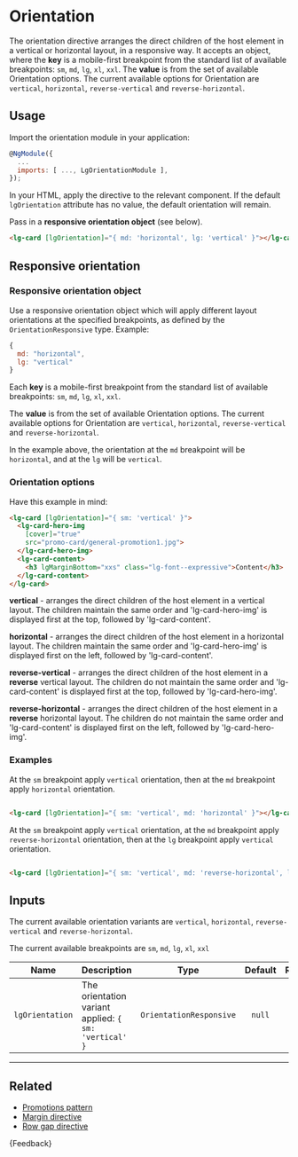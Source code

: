 
<Meta title="Helpers/Directives/Orientation/Guide" />

# Orientation

The orientation directive arranges the direct children of the host element in a vertical or horizontal layout, in a responsive way.
It accepts an object, where the **key** is a mobile-first breakpoint from the standard list of available breakpoints: `sm`, `md`, `lg`, `xl`, `xxl`.
The **value** is from the set of available Orientation options.
The current available options for Orientation are `vertical`, `horizontal`, `reverse-vertical` and `reverse-horizontal`.

## Usage

Import the orientation module in your application:

```js
@NgModule({
  ...
  imports: [ ..., LgOrientationModule ],
});
```

In your HTML, apply the directive to the relevant component. If the default `lgOrientation` attribute has no value, the default orientation will remain.

Pass in a **responsive orientation object** (see below).

```html
<lg-card [lgOrientation]="{ md: 'horizontal', lg: 'vertical' }"></lg-card>
```

## Responsive orientation

### Responsive orientation object

Use a responsive orientation object which will apply different layout orientations at the specified breakpoints, as defined by the `OrientationResponsive` type. Example:

```js
{
  md: "horizontal",
  lg: "vertical"
}
```

Each **key** is a mobile-first breakpoint from the standard list of available breakpoints: `sm`, `md`, `lg`, `xl`, `xxl`.

The **value** is from the set of available Orientation options.
The current available options for Orientation are `vertical`, `horizontal`, `reverse-vertical` and `reverse-horizontal`.

In the example above, the orientation at the `md` breakpoint will be `horizontal`, and at the `lg` will be `vertical`.

### Orientation options

Have this example in mind:
```html
<lg-card [lgOrientation]="{ sm: 'vertical' }">
  <lg-card-hero-img
    [cover]="true"
    src="promo-card/general-promotion1.jpg">
  </lg-card-hero-img>
  <lg-card-content>
    <h3 lgMarginBottom="xxs" class="lg-font--expressive">Content</h3>
  </lg-card-content>
</lg-card>
```
**vertical** - arranges the direct children of the host element in a vertical layout. The children maintain the same order and 'lg-card-hero-img' is displayed first at the top, followed by 'lg-card-content'.

**horizontal** - arranges the direct children of the host element in a horizontal layout. The children maintain the same order and 'lg-card-hero-img' is displayed first on the left, followed by 'lg-card-content'.

**reverse-vertical** - arranges the direct children of the host element in a **reverse** vertical layout. The children do not maintain the same order and 'lg-card-content' is displayed first at the top, followed by 'lg-card-hero-img'.

**reverse-horizontal** - arranges the direct children of the host element in a **reverse** horizontal layout. The children do not maintain the same order and 'lg-card-content' is displayed first on the left, followed by 'lg-card-hero-img'.

### Examples


At the `sm` breakpoint apply `vertical` orientation, then at the `md` breakpoint apply `horizontal` orientation.

```html

<lg-card [lgOrientation]="{ sm: 'vertical', md: 'horizontal' }"></lg-card>

```

At the `sm` breakpoint apply `vertical` orientation, at the `md` breakpoint apply `reverse-horizontal` orientation, then at the `lg` breakpoint apply `vertical` orientation.

```html

<lg-card [lgOrientation]="{ sm: 'vertical', md: 'reverse-horizontal', lg: 'vertical' }"></lg-card>

```

## Inputs

The current available orientation variants are `vertical`, `horizontal`, `reverse-vertical` and `reverse-horizontal`.

The current available breakpoints are `sm`, `md`, `lg`, `xl`, `xxl`

| Name                  | Description                                                   |          Type           | Default | Required |
|-----------------------|---------------------------------------------------------------|:-----------------------:|:-------:|:--------:|
| `lgOrientation`       | The orientation variant applied: `{ sm: 'vertical' }`         | `OrientationResponsive` | `null`  |    No    |

---

## Related

- [Promotions pattern](./?path=/docs/patterns-promotions-examples--promotions-general-three-card)
- [Margin directive](./?path=/docs/helpers-directives-margin-guide--page)
- [Row gap directive](./?path=/docs/helpers-directives-row-gap-guide--page)

<Markdown>{Feedback}</Markdown>
